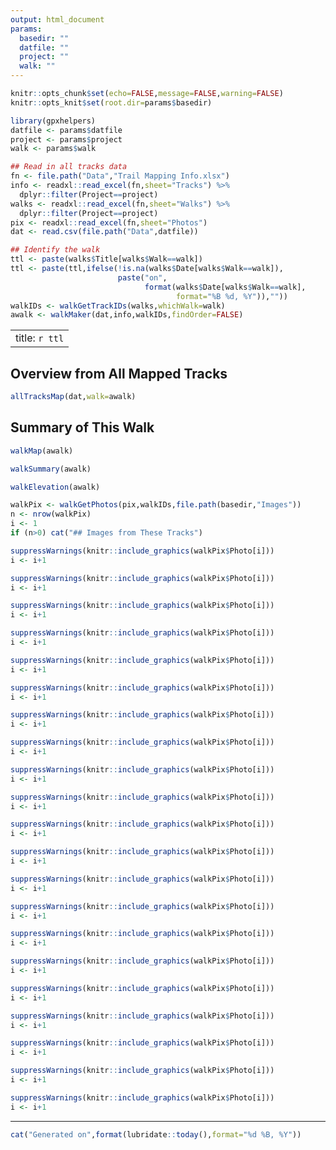 ```yaml
---
output: html_document
params:
  basedir: ""
  datfile: ""
  project: ""
  walk: ""
---
```


```r
knitr::opts_chunk$set(echo=FALSE,message=FALSE,warning=FALSE)
knitr::opts_knit$set(root.dir=params$basedir)

library(gpxhelpers)
datfile <- params$datfile
project <- params$project
walk <- params$walk
```
```r
## Read in all tracks data
fn <- file.path("Data","Trail Mapping Info.xlsx")
info <- readxl::read_excel(fn,sheet="Tracks") %>%
  dplyr::filter(Project==project)
walks <- readxl::read_excel(fn,sheet="Walks") %>%
  dplyr::filter(Project==project)
pix <- readxl::read_excel(fn,sheet="Photos")
dat <- read.csv(file.path("Data",datfile))

## Identify the walk
ttl <- paste(walks$Title[walks$Walk==walk])
ttl <- paste(ttl,ifelse(!is.na(walks$Date[walks$Walk==walk]),
                        paste("on",
                              format(walks$Date[walks$Walk==walk],
                                     format="%B %d, %Y")),""))
walkIDs <- walkGetTrackIDs(walks,whichWalk=walk)
awalk <- walkMaker(dat,info,walkIDs,findOrder=FALSE)
```

---
title: `r ttl`
---

## Overview from All Mapped Tracks
```r
allTracksMap(dat,walk=awalk)
```

## Summary of This Walk
```r
walkMap(awalk)
```

```r
walkSummary(awalk)
```

```r
walkElevation(awalk)
```

```r
walkPix <- walkGetPhotos(pix,walkIDs,file.path(basedir,"Images"))
n <- nrow(walkPix)
i <- 1
if (n>0) cat("## Images from These Tracks")
```

```r
suppressWarnings(knitr::include_graphics(walkPix$Photo[i]))
i <- i+1
```

```r
suppressWarnings(knitr::include_graphics(walkPix$Photo[i]))
i <- i+1
```

```r
suppressWarnings(knitr::include_graphics(walkPix$Photo[i]))
i <- i+1
```

```r
suppressWarnings(knitr::include_graphics(walkPix$Photo[i]))
i <- i+1
```

```r
suppressWarnings(knitr::include_graphics(walkPix$Photo[i]))
i <- i+1
```

```r
suppressWarnings(knitr::include_graphics(walkPix$Photo[i]))
i <- i+1
```

```r
suppressWarnings(knitr::include_graphics(walkPix$Photo[i]))
i <- i+1
```

```r
suppressWarnings(knitr::include_graphics(walkPix$Photo[i]))
i <- i+1
```

```r
suppressWarnings(knitr::include_graphics(walkPix$Photo[i]))
i <- i+1
```

```r
suppressWarnings(knitr::include_graphics(walkPix$Photo[i]))
i <- i+1
```

```r
suppressWarnings(knitr::include_graphics(walkPix$Photo[i]))
i <- i+1
```

```r
suppressWarnings(knitr::include_graphics(walkPix$Photo[i]))
i <- i+1
```

```r
suppressWarnings(knitr::include_graphics(walkPix$Photo[i]))
i <- i+1
```

```r
suppressWarnings(knitr::include_graphics(walkPix$Photo[i]))
i <- i+1
```

```r
suppressWarnings(knitr::include_graphics(walkPix$Photo[i]))
i <- i+1
```

```r
suppressWarnings(knitr::include_graphics(walkPix$Photo[i]))
i <- i+1
```

```r
suppressWarnings(knitr::include_graphics(walkPix$Photo[i]))
i <- i+1
```

```r
suppressWarnings(knitr::include_graphics(walkPix$Photo[i]))
i <- i+1
```

```r
suppressWarnings(knitr::include_graphics(walkPix$Photo[i]))
i <- i+1
```

```r
suppressWarnings(knitr::include_graphics(walkPix$Photo[i]))
i <- i+1
```

```r
suppressWarnings(knitr::include_graphics(walkPix$Photo[i]))
i <- i+1
```

----

```r
cat("Generated on",format(lubridate::today(),format="%d %B, %Y"))
```

